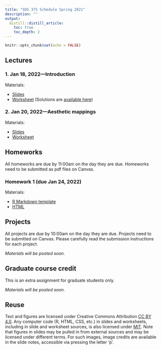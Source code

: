 ```yaml
---
title: "SDS 375 Schedule Spring 2021"
description: ""
output:
  distill::distill_article:
    toc: true
    toc_depth: 2
---
```


```r
knitr::opts_chunk$set(echo = FALSE)
```

## Lectures

### 1. Jan 18, 2022—Introduction

<p class="nospace">Materials:</p>

- [Slides](slides/introduction.html)  
- [Worksheet](worksheets/intro-rmarkdown.Rmd) (Solutions are [available here](worksheets/intro-rmarkdown-solutions.Rmd))

### 2. Jan 20, 2022—Aesthetic mappings

<p class="nospace">Materials:</p>

- [Slides](slides/aesthetic-mappings.html)  
- [Worksheet](worksheets/aesthetic-mappings.Rmd)


## Homeworks

All homeworks are due by 11:00am on the day they are due. Homeworks need to be submitted as pdf files on Canvas.

### Homework 1 (due Jan 24, 2022)

<p class="nospace">Materials:</p>

- [R Markdown template](assignments/HW1.Rmd)
- [HTML](assignments/HW1.html)

## Projects

All projects are due by 10:00am on the day they are due. Projects need to be submitted on Canvas. Please carefully read the submission instructions for each project.

*Materials will be posted soon.*

## Graduate course credit

This is an extra assignment for graduate students only.

*Materials will be posted soon.*

## Reuse {.appendix}

Text and figures are licensed under Creative Commons Attribution [CC BY 4.0](https://creativecommons.org/licenses/by/4.0/). Any computer code (R, HTML, CSS, etc.) in slides and worksheets, including in slide and worksheet sources, is also licensed under [MIT](https://github.com/wilkelab/SDS375/LICENSE.md). Note that figures in slides may be pulled in from external sources and may be licensed under different terms. For such images, image credits are available in the slide notes, accessible via pressing the letter 'p'.
